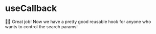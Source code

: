 # useCallback

👨‍💼 Great job! Now we have a pretty good reusable hook for anyone who wants to
control the search params!
